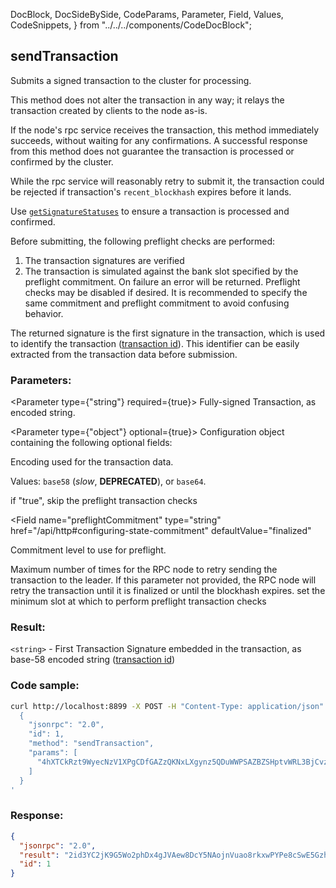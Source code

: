   DocBlock,
  DocSideBySide,
  CodeParams,
  Parameter,
  Field,
  Values,
  CodeSnippets,
} from "../../../components/CodeDocBlock";

<DocBlock>

## sendTransaction

Submits a signed transaction to the cluster for processing.

This method does not alter the transaction in any way; it relays the
transaction created by clients to the node as-is.

If the node's rpc service receives the transaction, this method immediately
succeeds, without waiting for any confirmations. A successful response from
this method does not guarantee the transaction is processed or confirmed by the
cluster.

While the rpc service will reasonably retry to submit it, the transaction
could be rejected if transaction's `recent_blockhash` expires before it lands.

Use [`getSignatureStatuses`](#getsignaturestatuses) to ensure a transaction is processed and confirmed.

Before submitting, the following preflight checks are performed:

1. The transaction signatures are verified
2. The transaction is simulated against the bank slot specified by the preflight
   commitment. On failure an error will be returned. Preflight checks may be
   disabled if desired. It is recommended to specify the same commitment and
   preflight commitment to avoid confusing behavior.

The returned signature is the first signature in the transaction, which
is used to identify the transaction ([transaction id](../../terminology.md#transaction-id)).
This identifier can be easily extracted from the transaction data before
submission.

<DocSideBySide>
<CodeParams>

### Parameters:

<Parameter type={"string"} required={true}>
  Fully-signed Transaction, as encoded string.
</Parameter>

<Parameter type={"object"} optional={true}> 
Configuration object containing the following optional fields:

<Field name="encoding" type="string" defaultValue="base58" href="/api/http#parsed-responses">

Encoding used for the transaction data.

Values: `base58` (_slow_, **DEPRECATED**), or `base64`.

</Field>

<Field name="skipPreflight" type="bool" defaultValue="false">
  if "true", skip the preflight transaction checks
</Field>

<Field
  name="preflightCommitment"
  type="string"
  href="/api/http#configuring-state-commitment"
  defaultValue="finalized"
>
  Commitment level to use for preflight.
</Field>

<Field name="maxRetries" type="usize">
  Maximum number of times for the RPC node to retry sending the transaction to
  the leader. If this parameter not provided, the RPC node will retry the
  transaction until it is finalized or until the blockhash expires.
</Field>

<Field name="minContextSlot" type="number">
  set the minimum slot at which to perform preflight transaction checks
</Field>

</Parameter>

### Result:

`<string>` - First Transaction Signature embedded in the transaction, as base-58 encoded string ([transaction id](../../terminology.md#transaction-id))

</CodeParams>

<CodeSnippets>

### Code sample:

```bash
curl http://localhost:8899 -X POST -H "Content-Type: application/json" -d '
  {
    "jsonrpc": "2.0",
    "id": 1,
    "method": "sendTransaction",
    "params": [
      "4hXTCkRzt9WyecNzV1XPgCDfGAZzQKNxLXgynz5QDuWWPSAZBZSHptvWRL3BjCvzUXRdKvHL2b7yGrRQcWyaqsaBCncVG7BFggS8w9snUts67BSh3EqKpXLUm5UMHfD7ZBe9GhARjbNQMLJ1QD3Spr6oMTBU6EhdB4RD8CP2xUxr2u3d6fos36PD98XS6oX8TQjLpsMwncs5DAMiD4nNnR8NBfyghGCWvCVifVwvA8B8TJxE1aiyiv2L429BCWfyzAme5sZW8rDb14NeCQHhZbtNqfXhcp2tAnaAT"
    ]
  }
'
```

### Response:

```json
{
  "jsonrpc": "2.0",
  "result": "2id3YC2jK9G5Wo2phDx4gJVAew8DcY5NAojnVuao8rkxwPYPe8cSwE5GzhEgJA2y8fVjDEo6iR6ykBvDxrTQrtpb",
  "id": 1
}
```

</CodeSnippets>
</DocSideBySide>
</DocBlock>
